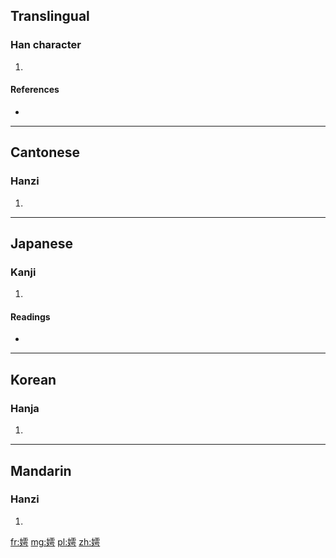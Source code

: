 ==Translingual==

===Han character===
{{Han char|rn=38|rad=女|as=11|sn=14|four=4142<sub>7</sub>|canj=女一月尸 (VMBS)}}

# {{defn|Han|sort=女11}}

====References====
* {{Han ref|kx=0270.230|dkj=06680|dj=0538.260|hdz=21076.110|uh=5AEE|ud=23278|bh=E16C|bd=57708}}

----

==Cantonese==

===Hanzi===
{{yue-hanzi|jyut=|y=wu6}}

# {{defn|Cantonese|sort=女11}}

----

==Japanese==

===Kanji===
{{ja-kanji|grade=|rs=女11}}

# {{defn|Japanese|sort=女11}}

====Readings====
* {{ja-readings|on=[[こ]] (ko), [[ご]] (go)|kun=[[おとめ]] (otome), [[みめよいさま]] (mimeyoisama), [[ほこる]] (hokoru)}}

----

==Korean==

===Hanja===
{{ko-hanja|hangeul=호|rv=ho|mr=ho}}

# {{defn|Korean|sort=女11}}

----

==Mandarin==

===Hanzi===
{{cmn-hanzi|pin=[[hù]] ([[hu4]])|wg=hu<sup>4</sup>}}

# {{defn|Mandarin|sort=女11}}

[[fr:嫮]]
[[mg:嫮]]
[[pl:嫮]]
[[zh:嫮]]